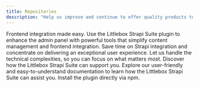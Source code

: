 ```yaml
---
title: Repositories
description: "Help us improve and continue to offer quality products to the community!"
---
```




<CardGroup cols={2}>
  <Card
    title="Littlebox Strapi Suite"
    icon="github"
    href="https://github.com/littleboxstudio/strapi-suite"
  >
    Frontend integration made easy. Use the Littlebox Strapi Suite plugin to enhance the admin panel with powerful tools that simplify content management and frontend integration.
  </Card>
  <Card
    title="Littlebox Strapi Frontend"
    icon="github"
    href="https://github.com/littleboxstudio/strapi-suite-frontend"
  >
    Save time on Strapi integration and concentrate on delivering an exceptional user experience. Let us handle the technical complexities, so you can focus on what matters most.
  </Card>
  <Card
    title="Littlebox Strapi Docs"
    icon="github"
    href="https://github.com/littleboxstudio/strapi-suite-docs"
  >
    Discover how the Littlebox Strapi Suite can support you. Explore our user-friendly and easy-to-understand documentation to learn how the Littlebox Strapi Suite can assist you.
  </Card>
  <Card
    title="NPM"
    icon="code"
    href="https://www.npmjs.com/package/@littlebox/strapi-suite"
  >
    Install the plugin directly via npm.
  </Card>
</CardGroup>